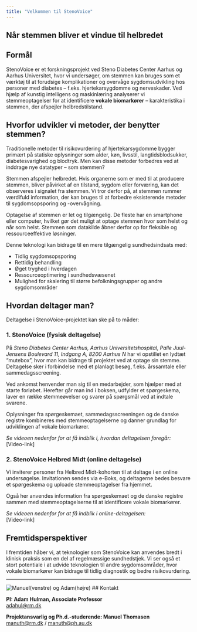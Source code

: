 ```yaml
---
title: "Velkommen til StenoVoice"
---
```


## Når stemmen bliver et vindue til helbredet

## Formål

StenoVoice er et forskningsprojekt ved Steno Diabetes Center Aarhus og Aarhus Universitet, hvor vi undersøger, om stemmen kan bruges som et værktøj til at forudsige komplikationer og overvåge sygdomsudvikling hos personer med diabetes – f.eks. hjertekarsygdomme og nerveskader. Ved hjælp af kunstig intelligens og maskinlæring analyserer vi stemmeoptagelser for at identificere **vokale biomarkører** – karakteristika i stemmen, der afspejler helbredstilstand.

## Hvorfor udvikler vi metoder, der benytter stemmen?

Traditionelle metoder til risikovurdering af hjertekarsygdomme bygger primært på statiske oplysninger som alder, køn, livsstil, langtidsblodsukker, diabetesvarighed og blodtryk. Men kan disse metoder forbedres ved at inddrage nye datatyper – som stemmen?

Stemmen afspejler helbredet. Hvis organerne som er med til at producere stemmen, bliver påvirket af en tilstand, sygdom eller forværing, kan det observeres i signalet fra stemmen. Vi tror derfor på, at stemmen rummer værdifuld information, der kan bruges til at forbedre eksisterende metoder til sygdomsopsporing og -overvågning.

Optagelse af stemmen er let og tilgængelig. De fleste har en smartphone eller computer, hvilket gør det muligt at optage stemmen hvor som helst og når som helst. Stemmen som datakilde åbner derfor op for fleksible og ressourceeffektive løsninger.

Denne teknologi kan bidrage til en mere tilgængelig sundhedsindsats med:

* Tidlig sygdomsopsporing  
* Rettidig behandling  
* Øget tryghed i hverdagen  
* Ressourceoptimering i sundhedsvæsenet  
* Mulighed for skalering til større befolkningsgrupper og andre sygdomsområder

## Hvordan deltager man?

Deltagelse i StenoVoice-projektet kan ske på to måder:

### 1. **StenoVoice (fysisk deltagelse)**

På *Steno Diabetes Center Aarhus, Aarhus Universitetshospital, Palle Juul-Jensens Boulevard 11, Indgang A, 8200 Aarhus N* har vi opstillet en lydtæt “mutebox”, hvor man kan bidrage til projektet ved at optage sin stemme. Deltagelse sker i forbindelse med et planlagt besøg, f.eks. årssamtale eller sammedagsscreening.

Ved ankomst henvender man sig til en medarbejder, som hjælper med at starte forløbet. Herefter går man ind i boksen, udfylder et spørgeskema, laver en række stemmeøvelser og svarer på spørgsmål ved at indtale svarene.

Oplysninger fra spørgeskemaet, sammedagsscreeningen og de danske registre kombineres med stemmeoptagelserne og danner grundlag for udviklingen af vokale biomarkører.

*Se videoen nedenfor for at få indblik i, hvordan deltagelsen foregår:*  
[Video-link]

### 2. **StenoVoice Helbred Midt (online deltagelse)**

Vi inviterer personer fra Helbred Midt-kohorten til at deltage i en online undersøgelse. Invitationen sendes via e-Boks, og deltagerne bedes besvare et spørgeskema og uploade stemmeoptagelser fra hjemmet.

Også her anvendes information fra spørgeskemaet og de danske registre sammen med stemmeoptagelserne til at identificere vokale biomarkører.

*Se videoen nedenfor for at få indblik i online-deltagelsen:*  
[Video-link]

## Fremtidsperspektiver

I fremtiden håber vi, at teknologier som StenoVoice kan anvendes bredt i klinisk praksis som en del af regelmæssige sundhedstjek. Vi ser også et stort potentiale i at udvide teknologien til andre sygdomsområder, hvor vokale biomarkører kan bidrage til tidlig diagnostik og bedre risikovurdering.

---
![Manuel(venstre) og Adam(højre)](images/Adam og Manuel.png)
## Kontakt

**PI: Adam Hulman, Associate Professor**  
[adahul@rm.dk](mailto:adahul@rm.dk)

**Projektansvarlig og Ph.d.-studerende: Manuel Thomasen**  
[manuth@rm.dk](mailto:manuth@rm.dk) / [manuth@ph.au.dk](mailto:manuth@ph.au.dk)
